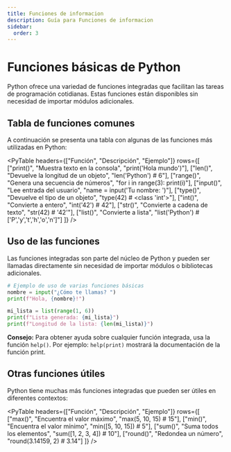 ```yaml
---
title: Funciones de informacion
description: Guía para Funciones de informacion
sidebar:
  order: 3
---
```


# Funciones básicas de Python

Python ofrece una variedad de funciones integradas que facilitan las tareas de programación cotidianas. Estas funciones están disponibles sin necesidad de importar módulos adicionales.

## Tabla de funciones comunes

A continuación se presenta una tabla con algunas de las funciones más utilizadas en Python:

<PyTable 
  headers={["Función", "Descripción", "Ejemplo"]}
  rows={[
    ["print()", "Muestra texto en la consola", "print('Hola mundo')"],
    ["len()", "Devuelve la longitud de un objeto", "len('Python') # 6"],
    ["range()", "Genera una secuencia de números", "for i in range(3): print(i)"],
    ["input()", "Lee entrada del usuario", "name = input('Tu nombre: ')"],
    ["type()", "Devuelve el tipo de un objeto", "type(42) # <class 'int'>"],
    ["int()", "Convierte a entero", "int('42') # 42"],
    ["str()", "Convierte a cadena de texto", "str(42) # '42'"],
    ["list()", "Convierte a lista", "list('Python') # ['P','y','t','h','o','n']"]
  ]}
/>

## Uso de las funciones

Las funciones integradas son parte del núcleo de Python y pueden ser llamadas directamente sin necesidad de importar módulos o bibliotecas adicionales.

```python
# Ejemplo de uso de varias funciones básicas
nombre = input("¿Cómo te llamas? ")
print(f"Hola, {nombre}!")

mi_lista = list(range(1, 6))
print(f"Lista generada: {mi_lista}")
print(f"Longitud de la lista: {len(mi_lista)}")
```

<div class="tip">
  <strong>Consejo:</strong> Para obtener ayuda sobre cualquier función integrada, usa la función <code>help()</code>.
  Por ejemplo: <code>help(print)</code> mostrará la documentación de la función print.
</div>

## Otras funciones útiles

Python tiene muchas más funciones integradas que pueden ser útiles en diferentes contextos:

<PyTable 
  headers={["Función", "Descripción", "Ejemplo"]}
  rows={[
    ["max()", "Encuentra el valor máximo", "max(5, 10, 15) # 15"],
    ["min()", "Encuentra el valor mínimo", "min([5, 10, 15]) # 5"],
    ["sum()", "Suma todos los elementos", "sum([1, 2, 3, 4]) # 10"],
    ["round()", "Redondea un número", "round(3.14159, 2) # 3.14"]
  ]}
/>

